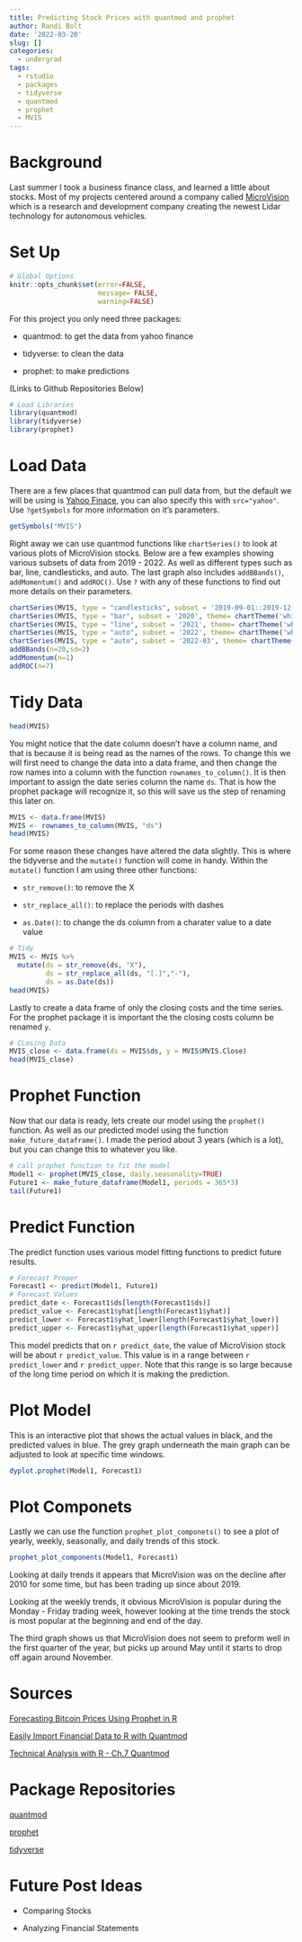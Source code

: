 ```yaml
---
title: Predicting Stock Prices with quantmod and prophet
author: Randi Bolt
date: '2022-03-20'
slug: []
categories:
  - undergrad
tags:
  - rstudio
  - packages
  - tidyverse
  - quantmod
  - prophet
  - MVIS
---
```


# Background 

Last summer I took a business finance class, and learned a little about stocks. Most of my projects centered around a company called [MicroVision](https://www.microvision.com/) which is a research and development company creating the newest Lidar technology for autonomous vehicles. 

# Set Up 

```r
# Global Options 
knitr::opts_chunk$set(error=FALSE,
                      message= FALSE,
                      warning=FALSE)
```

For this project you only need three packages: 

- quantmod: to get the data from yahoo finance

- tidyverse: to clean the data

- prophet: to make predictions 
    
(Links to Github Repositories Below)

```r
# Load Libraries 
library(quantmod)
library(tidyverse)  
library(prophet) 
```

# Load Data 

There are a few places that quantmod can pull data from, but the default we will be using is [Yahoo Finace](https://finance.yahoo.com/), you can also specify this with  `src="yahoo"`. Use `?getSymbols` for more information on it's parameters. 

```r
getSymbols("MVIS")
```

Right away we can use quantmod functions like `chartSeries()` to look at various plots of MicroVision stocks. Below are a few examples showing various subsets of data from 2019 - 2022. As well as different types such as bar, line, candlesticks, and auto. The last graph also includes `addBBands()`, `addMomentum()` and `addROC()`. Use `?` with any of these functions to find out more details on their parameters. 

```r
chartSeries(MVIS, type = "candlesticks", subset = '2019-09-01::2019-12-31', theme= chartTheme('white'))
chartSeries(MVIS, type = "bar", subset = '2020', theme= chartTheme('white'))
chartSeries(MVIS, type = "line", subset = '2021', theme= chartTheme('white'))
chartSeries(MVIS, type = "auto", subset = '2022', theme= chartTheme('white'))
chartSeries(MVIS, type = "auto", subset = '2022-03', theme= chartTheme('white'))
addBBands(n=20,sd=2)
addMomentum(n=1)
addROC(n=7)
```


# Tidy Data

```r
head(MVIS)
```


You might notice that the date column doesn't have a column name, and that is because it is being read as the names of the rows. To change this we will first need to change the data into a data frame, and then change the row names into a column with the function `rownames_to_column()`. It is then important to assign the date series column the name `ds`. That is how the prophet package will recognize it, so this will save us the step of renaming this later on. 

```r
MVIS <- data.frame(MVIS)
MVIS <- rownames_to_column(MVIS, "ds")
head(MVIS)
```

For some reason these changes have altered the data slightly. This is where the tidyverse and the `mutate()` function will come in handy. Within the `mutate()` function I am using three other functions: 

- `str_remove()`: to remove the X

- `str_replace_all()`: to replace the periods with dashes

- `as.Date()`: to change the ds column from a charater value to a date value

```r
# Tidy 
MVIS <- MVIS %>%
  mutate(ds = str_remove(ds, "X"),
         ds = str_replace_all(ds, "[.]","-"),
         ds = as.Date(ds))
head(MVIS)
```

Lastly to create a data frame of only the closing costs and the time series. For the prophet package it is important the the closing costs column be renamed `y`. 

```r
# CLosing Data 
MVIS_close <- data.frame(ds = MVIS$ds, y = MVIS$MVIS.Close)
head(MVIS_close)
```

# Prophet Function

Now that our data is ready, lets create our model using the `prophet()` function. As well as our predicted model using the function `make_future_dataframe()`. I made the period about 3 years (which is a lot), but you can change this to whatever you like. 

```r
# call prophet function to fit the model 
Model1 <- prophet(MVIS_close, daily.seasonality=TRUE)
Future1 <- make_future_dataframe(Model1, periods = 365*3)
tail(Future1)
```

# Predict Function 

The predict function uses various model fitting functions to predict future results.

```r
# Forecast Proper 
Forecast1 <- predict(Model1, Future1)
# Forecast Values 
predict_date <- Forecast1$ds[length(Forecast1$ds)]
predict_value <- Forecast1$yhat[length(Forecast1$yhat)]
predict_lower <- Forecast1$yhat_lower[length(Forecast1$yhat_lower)]
predict_upper <- Forecast1$yhat_upper[length(Forecast1$yhat_upper)]
```

This model predicts that on `r predict_date`, the value of MicroVision stock will be about `r predict_value`. This value is in a range between `r predict_lower` and `r predict_upper`. Note that this range is so large because of the long time period on which it is making the prediction. 

# Plot Model 

This is an interactive plot that shows the actual values in black, and the predicted values in blue. The grey graph underneath the main graph can be adjusted to look at specific time windows. 

```r
dyplot.prophet(Model1, Forecast1)
```

# Plot Componets 

Lastly we can use the function `prophet_plot_componets()` to see a plot of yearly, weekly, seasonally, and daily trends of this stock. 

```r
prophet_plot_components(Model1, Forecast1)
```

Looking at daily trends it appears that MicroVision was on the decline after 2010 for some time, but has been trading up since about 2019. 

Looking at the weekly trends, it obvious MicroVision is popular during the Monday - Friday trading week, however looking at the time trends the stock is most popular at the beginning and end of the day.

The third graph shows us that MicroVision does not seem to preform well in the first quarter of the year, but picks up around May until it starts to drop off again around November. 


# Sources 

[Forecasting Bitcoin Prices Using Prophet in R](https://www.youtube.com/watch?v=4784Ait88G8&t=311s)

[Easily Import Financial Data to R with Quantmod](https://www.youtube.com/watch?v=bDXeRofJFTE)

[Technical Analysis with R - Ch.7 Quantmod](https://bookdown.org/kochiuyu/Technical-Analysis-with-R/quantmod.html)

# Package Repositories 

[quantmod](https://github.com/joshuaulrich/quantmod)

[prophet](https://github.com/facebook/prophet)

[tidyverse](https://github.com/tidyverse)

[]()

# Future Post Ideas

- Comparing Stocks 

- Analyzing Financial Statements

